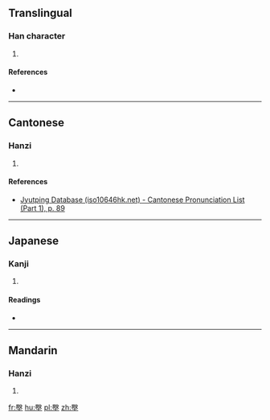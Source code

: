 ==Translingual==

===Han character===
{{Han char|rn=32|rad=土|as=13|sn=16|four=77104|canj=SEG,XSEG|ids=⿱殿土}}

# {{defn|Han|sort=土13}}

====References====
* {{Han ref|kx=0240.110|dkj=05517|dj=0479.300|hdz=10494.050|uh=58C2|ud=22722|bh=E94E|bd=59726}}

----

==Cantonese==

===Hanzi===
{{yue-hanzi|jyut=[[din6]]|y=din6}}

# {{defn|lang=yue|sort=土13}}

====References====
* [http://www.iso10646hk.net/jp/document/download.jsp Jyutping Database (iso10646hk.net) - Cantonese Pronunciation List (Part 1), p. 89]

----

==Japanese==

===Kanji===
{{ja-kanji|grade=|rs=土13}}

# {{defn|lang=ja|sort=土13}}

====Readings====
* {{ja-readings|on=[[てん]] (ten), [[でん]] (den)|kun=[[かす]] (kasu), [[おり]] (ori), [[との]] (tono), [[たち]] (tachi), [[やかた]] (yakata)}}

----

==Mandarin==

===Hanzi===
{{cmn-hanzi|pin=[[diàn]] ([[dian4]])|wg=tien<sup>4</sup>}}

# {{defn|lang=cmn|sort=土13}}

[[fr:壂]]
[[hu:壂]]
[[pl:壂]]
[[zh:壂]]